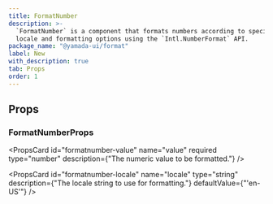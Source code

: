```yaml
---
title: FormatNumber
description: >-
  `FormatNumber` is a component that formats numbers according to specified
  locale and formatting options using the `Intl.NumberFormat` API.
package_name: "@yamada-ui/format"
label: New
with_description: true
tab: Props
order: 1
---
```


## Props

### FormatNumberProps

<PropsCard
  id="formatnumber-value"
  name="value"
  required
  type="number"
  description={"The numeric value to be formatted."}
/>

<PropsCard
  id="formatnumber-locale"
  name="locale"
  type="string"
  description={"The locale string to use for formatting."}
  defaultValue={"'en-US'"}
/>
